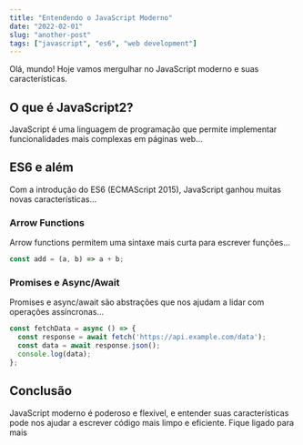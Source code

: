 ```yaml
---
title: "Entendendo o JavaScript Moderno"
date: "2022-02-01"
slug: "another-post"
tags: ["javascript", "es6", "web development"]
---
```




Olá, mundo! Hoje vamos mergulhar no JavaScript moderno e suas características.



## O que é JavaScript2?

JavaScript é uma linguagem de programação que permite implementar funcionalidades mais complexas em páginas web...

## ES6 e além

Com a introdução do ES6 (ECMAScript 2015), JavaScript ganhou muitas novas características...

### Arrow Functions

Arrow functions permitem uma sintaxe mais curta para escrever funções...

```javascript
const add = (a, b) => a + b;
```


### Promises e Async/Await
Promises e async/await são abstrações que nos ajudam a lidar com operações assíncronas...

```javascript
const fetchData = async () => {
  const response = await fetch('https://api.example.com/data');
  const data = await response.json();
  console.log(data);
};
```

## Conclusão
JavaScript moderno é poderoso e flexível, e entender suas características pode nos ajudar a escrever código mais limpo e eficiente. Fique ligado para mais